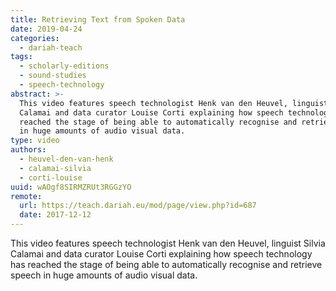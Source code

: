```yaml
---
title: Retrieving Text from Spoken Data
date: 2019-04-24
categories:
  - dariah-teach
tags:
  - scholarly-editions
  - sound-studies
  - speech-technology
abstract: >-
  This video features speech technologist Henk van den Heuvel, linguist Silvia
  Calamai and data curator Louise Corti explaining how speech technology has
  reached the stage of being able to automatically recognise and retrieve speech
  in huge amounts of audio visual data.
type: video
authors:
  - heuvel-den-van-henk
  - calamai-silvia
  - corti-louise
uuid: wAOgf8SIRMZRUt3RGGzYO
remote:
  url: https://teach.dariah.eu/mod/page/view.php?id=687
  date: 2017-12-12
---
```


This video features speech technologist Henk van den Heuvel, linguist Silvia
Calamai and data curator Louise Corti explaining how speech technology has
reached the stage of being able to automatically recognise and retrieve speech
in huge amounts of audio visual data.

<VideoCard
  title="DH in Practice"
  subtitle="Retrieving Text from Spoken Data"
  id="5fskmqgcvtw"
  image="assets/images/cms/posts/retrieving-text-from-spoken-data/silvia_calamai.jpg"
/>
